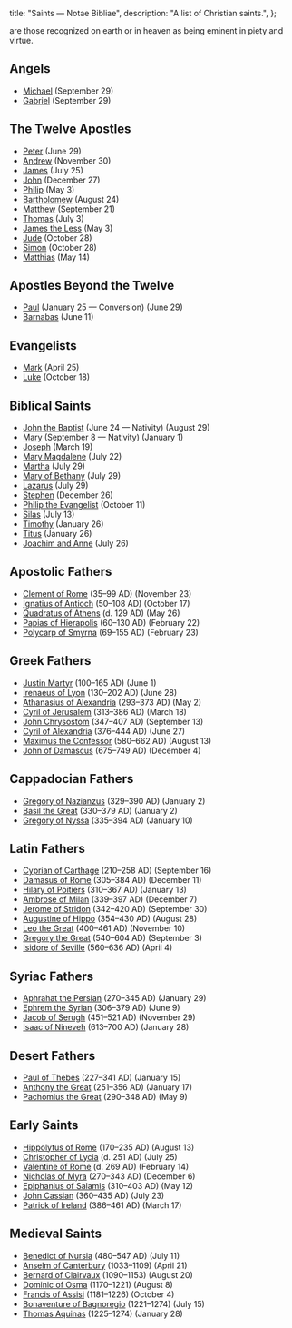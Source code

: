   title: "Saints — Notae Bibliae",
  description: "A list of Christian saints.",
};

<Initial text="Saints" />

<Definition lang="latin" anchor="sanctus" text="Saints"/> are those recognized on earth or in heaven as being eminent in piety and virtue.

## Angels

- [Michael](/people/saints/angels/michael) (September 29)
- [Gabriel](/people/saints/angels/gabriel) (September 29)

## The Twelve Apostles

- [Peter](/people/saints/apostles/peter) (June 29)
- [Andrew](/people/saints/apostles/andrew) (November 30)
- [James](/people/saints/apostles/james) (July 25)
- [John](/people/saints/apostles/john) (December 27)
- [Philip](/people/saints/apostles/philip) (May 3)
- [Bartholomew](/people/saints/apostles/bartholomew) (August 24)
- [Matthew](/people/saints/apostles/matthew) (September 21)
- [Thomas](/people/saints/apostles/thomas) (July 3)
- [James the Less](/people/saints/apostles/james-the-less) (May 3)
- [Jude](/people/saints/apostles/jude) (October 28)
- [Simon](/people/saints/apostles/simon) (October 28)
- [Matthias](/people/saints/apostles/matthias) (May 14)

## Apostles Beyond the Twelve

- [Paul](/people/saints/apostles/paul) (January 25 — Conversion) (June 29)
- [Barnabas](/people/saints/apostles/barnabas) (June 11)

## Evangelists

- [Mark](/people/saints/evangelists/mark) (April 25)
- [Luke](/people/saints/evangelists/luke) (October 18)

## Biblical Saints

- [John the Baptist](/people/saints/biblical/john-the-baptist) (June 24 — Nativity) (August 29)
- [Mary](/people/saints/biblical/mary) (September 8 — Nativity) (January 1)
- [Joseph](/people/saints/biblical/joseph) (March 19)
- [Mary Magdalene](/people/saints/biblical/mary-magdalene) (July 22)
- [Martha](/people/saints/biblical/martha) (July 29)
- [Mary of Bethany](/people/saints/biblical/mary-of-bethany) (July 29)
- [Lazarus](/people/saints/biblical/lazarus) (July 29)
- [Stephen](/people/saints/biblical/stephen) (December 26)
- [Philip the Evangelist](/people/saints/biblical/philip-the-evangelist) (October 11)
- [Silas](/people/saints/biblical/silas) (July 13)
- [Timothy](/people/saints/biblical/timothy) (January 26)
- [Titus](/people/saints/biblical/titus) (January 26)
- [Joachim and Anne](/people/saints/biblical/joachim-and-anne) (July 26)

## Apostolic Fathers

- [Clement of Rome](/people/saints/apostolic-fathers/clement-of-rome) (35–99 AD) (November 23)
- [Ignatius of Antioch](/people/saints/apostolic-fathers/ignatius-of-antioch) (50–108 AD) (October 17)
- [Quadratus of Athens](/people/saints/apostolic-fathers/quadratus-of-athens) (d. 129 AD) (May 26)
- [Papias of Hierapolis](/people/saints/apostolic-fathers/papias-of-hierapolis) (60–130 AD) (February 22)
- [Polycarp of Smyrna](/people/saints/apostolic-fathers/polycarp-of-smyrna) (69–155 AD) (February 23)

## Greek Fathers

- [Justin Martyr](/people/saints/greek-fathers/justin-martyr) (100–165 AD) (June 1)
- [Irenaeus of Lyon](/people/saints/greek-fathers/irenaeus-of-lyon) (130–202 AD) (June 28)
- [Athanasius of Alexandria](/people/saints/greek-fathers/athanasius-of-alexandria) (293–373 AD) (May 2)
- [Cyril of Jerusalem](/people/saints/greek-fathers/cyril-of-jerusalem) (313–386 AD) (March 18)
- [John Chrysostom](/people/saints/greek-fathers/john-chrysostom) (347–407 AD) (September 13)
- [Cyril of Alexandria](/people/saints/greek-fathers/cyril-of-alexandria) (376–444 AD) (June 27)
- [Maximus the Confessor](/people/saints/greek-fathers/maximus-the-confessor) (580–662 AD) (August 13)
- [John of Damascus](/people/saints/greek-fathers/john-of-damascus) (675–749 AD) (December 4)

## Cappadocian Fathers

- [Gregory of Nazianzus](/people/saints/cappadocian-fathers/gregory-of-nazianzus) (329–390 AD) (January 2)
- [Basil the Great](/people/saints/cappadocian-fathers/basil-the-great) (330–379 AD) (January 2)
- [Gregory of Nyssa](/people/saints/cappadocian-fathers/gregory-of-nyssa) (335–394 AD) (January 10)

## Latin Fathers

- [Cyprian of Carthage](/people/saints/latin-fathers/cyprian-of-carthage) (210–258 AD) (September 16)
- [Damasus of Rome](/people/saints/latin-fathers/damasus-of-rome) (305–384 AD) (December 11)
- [Hilary of Poitiers](/people/saints/latin-fathers/hilary-of-poitiers) (310–367 AD) (January 13)
- [Ambrose of Milan](/people/saints/latin-fathers/ambrose-of-milan) (339–397 AD) (December 7)
- [Jerome of Stridon](/people/saints/latin-fathers/jerome-of-stridon) (342–420 AD) (September 30)
- [Augustine of Hippo](/people/saints/latin-fathers/augustine-of-hippo) (354–430 AD) (August 28)
- [Leo the Great](/people/saints/latin-fathers/leo-the-great) (400–461 AD) (November 10)
- [Gregory the Great](/people/saints/latin-fathers/gregory-the-great) (540–604 AD) (September 3)
- [Isidore of Seville](/people/saints/latin-fathers/isidore-of-seville) (560–636 AD) (April 4)

## Syriac Fathers

- [Aphrahat the Persian](/people/saints/syriac-fathers/aphrahat-the-persian) (270–345 AD) (January 29)
- [Ephrem the Syrian](/people/saints/syriac-fathers/ephrem-the-syrian) (306–379 AD) (June 9)
- [Jacob of Serugh](/people/saints/syriac-fathers/jacob-of-serugh) (451–521 AD) (November 29)
- [Isaac of Nineveh](/people/saints/syriac-fathers/isaac-of-nineveh) (613–700 AD) (January 28)

## Desert Fathers

- [Paul of Thebes](/people/saints/desert-fathers/paul-of-thebes) (227–341 AD) (January 15)
- [Anthony the Great](/people/saints/desert-fathers/anthony-the-great) (251–356 AD) (January 17)
- [Pachomius the Great](/people/saints/desert-fathers/pachomius-the-great) (290–348 AD) (May 9)

## Early Saints

- [Hippolytus of Rome](/people/saints/early/hippolytus-of-rome) (170–235 AD) (August 13)
- [Christopher of Lycia](/people/saints/early/christopher-of-lycia) (d. 251 AD) (July 25)
- [Valentine of Rome](/people/saints/early/valentine-of-rome) (d. 269 AD) (February 14)
- [Nicholas of Myra](/people/saints/early/nicholas-of-myra) (270–343 AD) (December 6)
- [Epiphanius of Salamis](/people/saints/early/epiphanius-of-salamis) (310–403 AD) (May 12)
- [John Cassian](/people/saints/early/john-cassian) (360–435 AD) (July 23)
- [Patrick of Ireland](/people/saints/early/patrick-of-ireland) (386–461 AD) (March 17)

## Medieval Saints

- [Benedict of Nursia](/people/saints/medieval/benedict-of-nursia) (480–547 AD) (July 11)
- [Anselm of Canterbury](/people/saints/medieval/anselm-of-canterbury) (1033–1109) (April 21)
- [Bernard of Clairvaux](/people/saints/medieval/bernard-of-clairvaux) (1090–1153) (August 20)
- [Dominic of Osma](/people/saints/medieval/dominic-of-osma) (1170–1221) (August 8)
- [Francis of Assisi](/people/saints/medieval/francis-of-assisi) (1181–1226) (October 4)
- [Bonaventure of Bagnoregio](/people/saints/medieval/bonaventure-of-bagnoregio) (1221–1274) (July 15)
- [Thomas Aquinas](/people/saints/medieval/thomas-aquinas) (1225–1274) (January 28)
